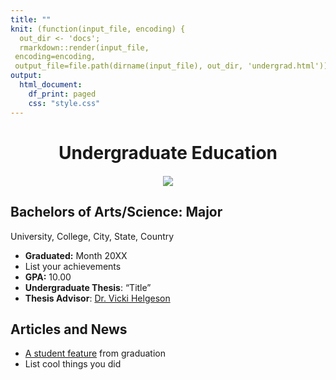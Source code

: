 ```yaml
---
title: ""
knit: (function(input_file, encoding) {
  out_dir <- 'docs';
  rmarkdown::render(input_file,
 encoding=encoding,
 output_file=file.path(dirname(input_file), out_dir, 'undergrad.html'))})
output:
  html_document:
    df_print: paged
    css: "style.css"
---
```


<center> <h1>Undergraduate Education</h1> </center>

<div>
<div style="margin-bottom:20px;">
</div>

<center>
<img src="cmu.png">
</center>

<div>
<div style="margin-bottom:20px;">
</div>

    
## Bachelors of Arts/Science: Major 

University, College, City, State, Country


- **Graduated:** Month 20XX   
- List your achievements 
- **GPA:** 10.00  
- **Undergraduate Thesis**: "Title"    
- **Thesis Advisor**: [Dr. Vicki Helgeson](https://www.cmu.edu/dietrich/psychology/people/core-training-faculty/helgeson-vicki.html)

</div>
<div style="margin-bottom:20px;">
</div>


## Articles and News

- [A student feature](https://www.cmu.edu/dietrich/news/news-stories/2018/may/kim-hochstedler.html) from graduation
- List cool things you did


